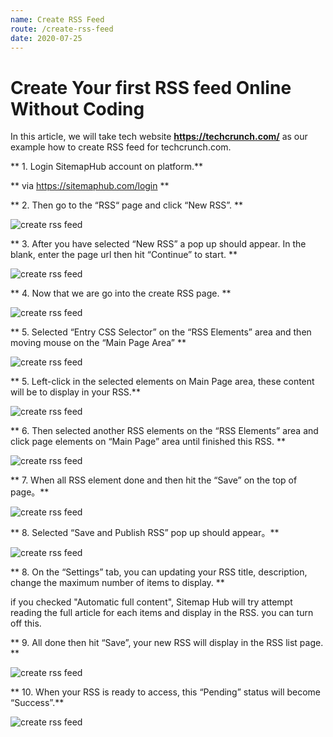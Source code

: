 ```yaml
---
name: Create RSS Feed
route: /create-rss-feed
date: 2020-07-25
---
```


# Create Your first RSS feed Online Without Coding

In this article, we will take tech website **https://techcrunch.com/** as our example how to create RSS feed for techcrunch.com.

** 1. Login SitemapHub account on platform.**

** via https://sitemaphub.com/login **

** 2. Then go to the “RSS“ page and click “New RSS”. **

![create rss feed](../static/images/create-rss-feed-01.png)

** 3. After you have selected “New RSS” a pop up should appear. In the blank, enter the page url then hit “Continue” to start. **

![create rss feed](../static/images/create-rss-feed-02.png)

** 4. Now that we are go into the create RSS page. **

![create rss feed](../static/images/create-rss-feed-03.png)

** 5. Selected “Entry CSS Selector” on the “RSS Elements” area and then moving mouse on the “Main Page Area” **

![create rss feed](../static/images/create-rss-feed-04.png)

** 5. Left-click in the selected elements on Main Page area, these content will be to display in your RSS.**

![create rss feed](../static/images/create-rss-feed-04.png)

** 6. Then selected another RSS elements on the “RSS Elements”  area and click page elements on “Main Page” area until finished this RSS. **

![create rss feed](../static/images/create-rss-feed-05.png)

** 7. When all RSS element done and then hit the “Save” on the top of page。**

![create rss feed](../static/images/create-rss-feed-06.png)

** 8. Selected “Save and Publish RSS” pop up should appear。**

![create rss feed](../static/images/create-rss-feed-07.png)

** 8. On the “Settings” tab, you can updating your RSS title, description, change the maximum number of items to display. **

if you checked "Automatic full content", Sitemap Hub will try attempt reading the full article for each items and display in the RSS. you can turn off this.

** 9. All done then hit “Save”, your new RSS will display in the RSS list page. ** 

![create rss feed](../static/images/create-rss-feed-08.png)

** 10. When your RSS is ready to access, this “Pending” status will become “Success”.**

![create rss feed](../static/images/create-rss-feed-09.png)